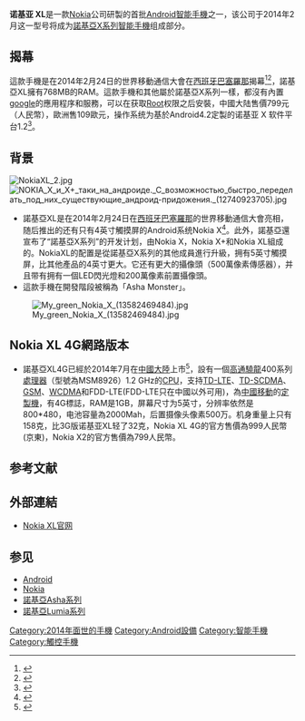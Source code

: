 {{NoteTA
|G1=IT
|G2=地名
}}
{{Infobox Mobile
|image = NokiaXL 1.jpg
|imagesize = 200px
|caption =
|manufacturer = [[微软移动|微软移动]]
|released = 2014年2月24日
|available =2014年2月24日
|series =诺基亚 X 家族
|related =
|predecessor =
|successor =
|status =
|form =
|size = 10.9 x 141.4 x 77.7 mm
|weight = 约190克/约158克（4G版）
|networks = WCDMA、GSM/TD-SCDMA、TD-LTE（4G版）
|os = [[Nokia_X_platform|Nokia X platform]]
|cpu =  高通骁龙S4 1GHz芯片/高通骁龙400系列处理器（MSM8926）1.2 GHz的CPU（4G版）
|screen = 5" [[AMOLED|AMOLED]] ([[RGB|RGB]]) （480×800 px IPS WVGA）
|exterior_screen =
|input =
|interior_memory =
|memory = 768[[MB|MB]]/1[[GB|GB]]（4G版）
|memory_card = 内置4GB，最高支持32GB microSD
|connectivity =
|battery = 2000 mAh
|camera  = 5MP
|2nd_camera = 2MP
|ringtone =
|music =
|developer = [[诺基亚|诺基亚]]|website = |logo = Nokia_wordmark.svg|logosize = 100}}

'''诺基亚 XL'''是一款[[Nokia|Nokia]]公司研製的首批[[Android|Android]][[智能手機|智能手機]]之一，该公司于2014年2月这一型号将成为[[諾基亞X系列|諾基亞X系列]][[智能手機|智能手機]]组成部分。

== 揭幕 ==
這款手機是在2014年2月24日的世界移動通信大會在[[西班牙|西班牙]][[巴塞羅那|巴塞羅那]]揭幕<ref>{{cite web |url=http://bestmobs.com/nokia-announces-nokia-x-nokia-x-and-nokia-xl-all-can-run-android-apps/ |title=Nokia announces Nokia X, Nokia X+ and Nokia XL — all can run Android apps - BestMobs News |publisher=Bestmobs.com |date=2014-02-24 |accessdate=2014-03-02 |archive-date=2014-04-26 |archive-url=https://web.archive.org/web/20140426230711/http://bestmobs.com/nokia-announces-nokia-x-nokia-x-and-nokia-xl-all-can-run-android-apps/ |dead-url=no }}</ref><ref>{{cite web|title=Phablets Take the Cake at Mobile World Congress 2014|url=http://techmunchie.com/phablets-take-the-cake-at-mobile-world-congress-2014|publisher=techmunchie.com|deadurl=yes|archiveurl=https://web.archive.org/web/20140606215408/http://techmunchie.com/phablets-take-the-cake-at-mobile-world-congress-2014|archivedate=2014-06-06|access-date=2014-07-31}}</ref>，諾基亞XL擁有768MB的RAM。這款手機和其他屬於諾基亞X系列一樣，都沒有內置[[google|google]]的應用程序和服務，可以在获取[[Root_(Android)|Root]]权限之后安裝，中國大陆售價799元（人民幣），歐洲售109歐元，操作系统为基於Android4.2定製的诺基亚 X 软件平台1.2<ref>{{Cite web |url=http://www.nokia.com/cn-zh/phones/phone/nokia-xl/ |title=諾基亞官方網站 |accessdate=2014-07-26 |archive-date=2014-08-08 |archive-url=https://web.archive.org/web/20140808072217/http://www.nokia.com/cn-zh/phones/phone/nokia-xl/ |dead-url=no }}</ref>。

== 背景 ==
[[File:NokiaXL_2.jpg|thumb]]
[[File:NOKIA_X_и_Х+_таки_на_андроиде._С_возможностью_быстро_переделать_под_них_существующие_андроид-придожения._(12740923705).jpg|thumb]]
*諾基亞XL是在2014年2月24日在[[西班牙|西班牙]][[巴塞羅那|巴塞羅那]]的世界移動通信大會亮相，随后推出的还有只有4英寸觸摸屏的Android系统Nokia X<ref>{{Cite web |url=http://www.nokia.com/cn-zh/phones/phone/nokia-x/ |title=諾基亞 X官方網站 |accessdate=2014-08-02 |archive-date=2014-08-10 |archive-url=https://web.archive.org/web/20140810035447/http://www.nokia.com/cn-zh/phones/phone/nokia-x/ |dead-url=no }}</ref>。此外，諾基亞還宣布了“諾基亞X系列”的开发计划，由Nokia X，Nokia X+和Nokia XL組成的。NokiaXL的配置是從諾基亞X系列的其他成員進行升級，拥有5英寸觸摸屏，比其他產品的4英寸更大。它还有更大的攝像頭（500萬像素傳感器），并且带有拥有一個LED閃光燈和200萬像素前置攝像頭。
*這款手機在開發階段被稱為「Asha Monster」。
[[File:My_green_Nokia_X_(13582469484).jpg|thumb]]

==Nokia XL 4G網路版本==
* 諾基亞XL4G已經於2014年7月在[[中國大陸|中國大陸]]上市<ref>{{Cite web |url=http://www.pcpop.com/doc/1/1027/1027568.shtml |title=千元4G新体验 诺基亚XL 4G升级版发布-泡泡網 |accessdate=2014-07-31 |archive-date=2014-08-01 |archive-url=https://web.archive.org/web/20140801060155/http://www.pcpop.com/doc/1/1027/1027568.shtml |dead-url=no }}</ref>，設有一個[[高通|高通]][[驍龍|驍龍]]400系列[[處理器|處理器]]（型號為MSM8926）1.2 GHz的[[CPU|CPU]]，支持[[TD-LTE|TD-LTE]]、[[TD-SCDMA|TD-SCDMA]]、[[GSM|GSM]]、[[WCDMA|WCDMA]]和FDD-LTE(FDD-LTE只在中國以外可用)，為[[中國移動|中國移動]]的[[定製機|定製機]]，有4G標誌，RAM是1GB，屏幕尺寸为5英寸，分辨率依然是800*480，电池容量為2000Mah，后置摄像头像素500万。机身重量上只有158克，比3G版诺基亚XL轻了32克，Nokia XL 4G的官方售價為999人民幣(京東)，Nokia X2的官方售價為799人民幣。

== 参考文献 ==
{{reflist}}

== 外部連結 ==
* [http://www.nokia.com/cn-zh/phones/phone/nokia-xl/ Nokia XL官网]{{Wayback|url=http://www.nokia.com/cn-zh/phones/phone/nokia-xl/ |date=20140808072217 }}

== 参见 ==
* [[Android|Android]]
* [[Nokia|Nokia]]
* [[諾基亞Asha系列|諾基亞Asha系列]]
* [[諾基亞Lumia系列|諾基亞Lumia系列]]


{{NOKIANseriesphones}}

[[Category:2014年面世的手機|Category:2014年面世的手機]]
[[Category:Android設備|Category:Android設備]]
[[Category:智能手機|Category:智能手機]]
[[Category:觸控手機|Category:觸控手機]]